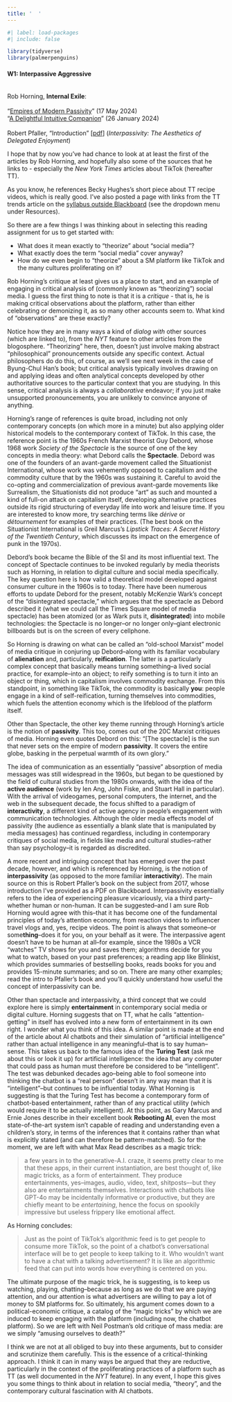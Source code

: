 ```yaml
---
title: '  '
---
```


```r
#| label: load-packages
#| include: false

library(tidyverse)
library(palmerpenguins)
```

#### W1: Interpassive Aggressive

[<br />Rob Horning, **Internal Exile**:
<br /><br />
“[Empires of Modern Passivity](https://robhorning.substack.com/p/empires-of-modern-passivity?r=1dbr0j&utm_medium=ios&triedRedirect=true)” (17 May 2024)
<br />
“[A Delightful Intuitive Companion](https://robhorning.substack.com/p/a-delightful-intuitive-companion?utm_source=substack&publication_id=1073994&post_id=141075725&utm_medium=email&utm_content=share&utm_campaign=email-share&isFreemail=true&r=1dbr0j&triedRedirect=true)” (26 January 2024)
<br />
<br />
Robert Pfaller, "Introduction" \[[pdf](pdf/interpassivity-intro.pdf)\] (*Interpassivity: The Aesthetics of Delegated Enjoyment*)]{.aside}

I hope that by now you’ve had chance to look at at least the first of the articles by Rob Horning, and hopefully also some of the sources that he links to - especially the *New York Times* articles about TikTok (hereafter TT).

As you know, he references Becky Hughes’s short piece about TT recipe videos, which is really good. I’ve also posted a page with links from the TT trends article on the [syllabus outside Blackboard](https://mroberts1.github.io/fsu-smt-su24/) (see the dropdown menu under Resources).

So there are a few things I was thinking about in selecting this reading assignment for us to get started with:

-   What does it mean exactly to “theorize” about “social media”?
-   What exactly does the term “social media” cover anyway?
-   How do we even begin to “theorize” about a SM platform like TikTok and the many cultures proliferating on it?

Rob Horning’s critique at least gives us a place to start, and an example of engaging in critical analysis of (commonly known as “theorizing”) social media. I guess the first thing to note is that it is a *critique* - that is, he is making critical observations about the platform, rather than either celebrating or demonizing it, as so many other accounts seem to. What kind of “observations” are these exactly?

Notice how they are in many ways a kind of *dialog with* other sources (which are linked to), from the *NYT* feature to other articles from the blogosphere. “Theorizing” here, then, doesn’t just involve making abstract “philosophical” pronouncements outside any specific context. Actual philosophers do do this, of course, as we’ll see next week in the case of Byung-Chul Han’s book; but critical analysis typically involves drawing on and applying ideas and often analytical concepts developed by other authoritative sources to the particular context that you are studying. In this sense, critical analysis is always a *collaborative* endeavor; if you just make unsupported pronouncements, you are unlikely to convince anyone of anything.

Horning’s range of references is quite broad, including not only contemporary concepts (on which more in a minute) but also applying older historical models to the contemporary context of TikTok. In this case, the reference point is the 1960s French Marxist theorist Guy Debord, whose 1968 work *Society of the Spectacle* is the source of one of the key concepts in media theory: what Debord calls the **Spectacle**. Debord was one of the founders of an avant-garde movement called the Situationist International, whose work was vehemently opposed to capitalism and the commodity culture that by the 1960s was sustaining it. Careful to avoid the co-opting and commercialization of previous avant-garde movements like Surrealism, the Situationists did not produce “art” as such and mounted a kind of full-on attack on capitalism itself, developing alternative practices outside its rigid structuring of everyday life into work and leisure time. If you are interested to know more, try searching terms like *dérive* or *détournement* for examples of their practices. (The best book on the Situationist International is Greil Marcus’s *Lipstick Traces: A Secret History of the Twentieth Century*, which discusses its impact on the emergence of punk in the 1970s).

Debord’s book became the Bible of the SI and its most influential text. The concept of Spectacle continues to be invoked regularly by media theorists such as Horning, in relation to digital culture and social media specifically. The key question here is how valid a theoretical model developed against consumer culture in the 1960s is to today. There have been numerous efforts to update Debord for the present, notably McKenzie Wark’s concept of the “disintegrated spectacle,” which argues that the spectacle as Debord described it (what we could call the Times Square model of media spectacle) has been atomized (or as Wark puts it, **disintegrated**) into mobile technologies: the Spectacle is no longer–or no longer only–giant electronic billboards but is on the screen of every cellphone.

So Horning is drawing on what can be called an “old-school Marxist” model of media critique in conjuring up Debord–along with its familiar vocabulary of **alienation** and, particularly, **reification**. The latter is a particularly complex concept that basically means turning something–a lived social practice, for example–into an object; to reify something is to turn it into an object or thing, which in capitalism involves commodity exchange. From this standpoint, in something like TikTok, the commodity is basically **you**: people engage in a kind of self-reification, turning themselves into commodities, which fuels the attention economy which is the lifeblood of the platform itself.

Other than Spectacle, the other key theme running through Horning’s article is the notion of **passivity**. This too, comes out of the 20C Marxist critiques of media. Horning even quotes Debord on this: “\[The spectacle\] is the sun that never sets on the empire of modern **passivity**. It covers the entire globe, basking in the perpetual warmth of its own glory.”

The idea of communication as an essentially “passive” absorption of media messages was still widespread in the 1960s, but began to be questioned by the field of cultural studies from the 1980s onwards, with the idea of the **active audience** (work by Ien Ang, John Fiske, and Stuart Hall in particular). With the arrival of videogames, personal computers, the internet, and the web in the subsequent decade, the focus shifted to a paradigm of **interactivity**, a different kind of active agency in people’s engagement with communication technologies. Although the older media effects model of passivity (the audience as essentially a blank slate that is manipulated by media messages) has continued regardless, including in contemporary critiques of social media, in fields like media and cultural studies–rather than say psychology–it is regarded as discredited.

A more recent and intriguing concept that has emerged over the past decade, however, and which is referenced by Horning, is the notion of **interpassivity** (as opposed to the more familiar **interactivity**). The main source on this is Robert Pfaller’s book on the subject from 2017, whose introduction I’ve provided as a PDF on Blackboard. Interpassivity essentially refers to the idea of experiencing pleasure vicariously, via a third party–whether human or non-human. It can be suggested–and I am sure Rob Horning would agree with this–that it has become one of the fundamental principles of today’s attention economy, from reaction videos to influencer travel vlogs and, yes, recipe videos. The point is always that someone–or some**thing**–does it for you, on your behalf as it were. The interpassive agent doesn’t have to be human at all–for example, since the 1980s a VCR “watches” TV shows for you and saves them; algorithms decide for you what to watch, based on your past preferences; a reading app like Blinkist, which provides summaries of bestselling books, reads books for you and provides 15-minute summaries; and so on. There are many other examples; read the intro to Pfaller’s book and you’ll quickly understand how useful the concept of interpassivity can be.

Other than spectacle and interpassivity, a third concept that we could explore here is simply **entertainment** in contemporary social media or digital culture. Horning suggests that on TT, what he calls “attention-getting” in itself has evolved into a new form of entertainment in its own right. I wonder what you think of this idea. A similar point is made at the end of the article about AI chatbots and their simulation of “artificial intelligence” rather than actual intelligence in any meaningful–that is to say human–sense. This takes us back to the famous idea of the **Turing Test** (ask me about this or look it up) for artificial intelligence: the idea that any computer that could pass as human must therefore be considered to be “intelligent”. The test was debunked decades ago–being able to fool someone into thinking the chatbot is a “real person” doesn’t in any way mean that it is “intelligent”–but continues to be influential today. What Horning is suggesting is that the Turing Test has become a contemporary form of chatbot-based entertainment, rather than of any practical utility (which would require it to be actually intelligent). At this point, as Gary Marcus and Ernie Jones describe in their excellent book **Rebooting AI**, even the most state-of-the-art system isn’t capable of reading and understanding even a children’s story, in terms of the inferences that it contains rather than what is explicitly stated (and can therefore be pattern-matched). So for the moment, we are left with what Max Read describes as a magic trick:

> a few years in to the generative-A.I. craze, it seems pretty clear to me that these apps, in their current instantiation, are best thought of, like magic tricks, as a form of entertainment. They produce entertainments, yes–images, audio, video, text, shitposts–-but they also are entertainments themselves. Interactions with chatbots like GPT-4o may be incidentally informative or productive, but they are chiefly meant to be *entertaining*, hence the focus on spookily impressive but useless frippery like emotional affect.

As Horning concludes:

> Just as the point of TikTok’s algorithmic feed is to get people to consume more TikTok, so the point of a chatbot’s conversational interface will be to get people to keep talking to it. Who wouldn’t want to have a chat with a talking advertisement? It is like an algorithmic feed that can put into words how everything is centered on you.

The ultimate purpose of the magic trick, he is suggesting, is to keep us watching, playing, chatting–because as long as we do that we are paying attention, and our attention is what advertisers are willing to pay a lot of money to SM platforms for. So ultimately, his argument comes down to a political-economic critique, a catalog of the “magic tricks” by which we are induced to keep engaging with the platform (including now, the chatbot platform). So we are left with Neil Postman’s old critique of mass media: are we simply “amusing ourselves to death?”

I think we are not at all obliged to buy into these arguments, but to consider and scrutinize them carefully. This is the essence of a critical-thinking approach. I think it can in many ways be argued that they are reductive, particularly in the context of the proliferating practices of a platform such as TT (as well documented in the *NYT* feature). In any event, I hope this gives you some things to think about in relation to social media, “theory”, and the contemporary cultural fascination with AI chatbots.
